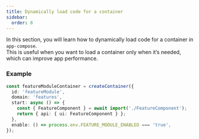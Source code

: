 ```yaml
---
title: Dynamically load code for a container
sidebar:
  order: 8
---
```


In this section, you will learn how to dynamically load code for a container in `app-compose`.<br />
This is useful when you want to load a container only when it’s needed, which can improve app performance.

### Example

```ts title="featureModuleContainer.ts" {5,8}
const featureModuleContainer = createContainer({
  id: 'featureModule',
  domain: 'features',
  start: async () => {
    const { FeatureComponent } = await import('./FeatureComponent');
    return { api: { ui: FeatureComponent } };
  },
  enable: () => process.env.FEATURE_MODULE_ENABLED === 'true',
});
```
